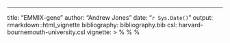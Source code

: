 ---
title: "EMMIX-gene"
author: "Andrew Jones"
date: "`r Sys.Date()`"
output: rmarkdown::html_vignette
bibliography: bibliography.bib
csl: harvard-bournemouth-university.csl
vignette: >
    %\VignetteIndexEntry{EMMIX-gene}
    %\VignetteEngine{knitr::rmarkdown}
    %\VignetteEncoding{UTF-8}
<!-- --- -->
<!-- ```{r,  echo=F} -->
<!-- knitr::opts_chunk$set(fig.width=8, fig.height=6) -->
<!-- ``` -->
<!-- # EMMIX-gene  -->
<!-- The aim of this document is to reproduce the results of the original EMMIX-gene paper (@mclachlan2002mixture) while demonstrating the EMMIX-gene R-package workflow. -->

<!-- ## Data -->
<!-- The original paper analysed two data sets. The Golub Data was a dataset containing the centred and normalised values of the logged expression values of a subset of 3731 genes taken from @golub1999molecular. The Alon data was a dataset containing the centred and normalised values of the logged expression values of a subset of 2000 genes taken from @alon1999broad. The method of subset selection for both datasets follows that of their original papers and is described in @mclachlan2002mixture. -->

<!-- #Setup  -->
<!-- Unfortunately the original data used in the paper was not easily available, however this provides an opportunity to recreate the analysis using Bioconductor tools, which is also the purpose of this package.  -->

<!-- The raw Alon and Golub data are available in the 'colonCA' and 'golubEsets' Bioconductor packages respectively.  -->
<!-- Basic data pre-processing was peformed with vsn @vsn2002 for purpose of these examples: -->


<!-- ```{r, echo=F, cache=TRUE} -->
<!-- library(EMMIXgene) -->
<!-- library(Biobase) -->
<!-- library(vsn) -->
<!-- set.seed(123) -->

<!-- data(colonCA, package = 'colonCA') -->
<!-- alon_data<-(Biobase::exprs(vsn::vsn2(colonCA))) -->

<!-- data(Golub_Merge, package = 'golubEsets') -->
<!-- golub_data<-(Biobase::exprs(vsn::vsn2(Golub_Merge))) -->

<!-- ``` -->

<!-- ## Single Genes -->

<!-- Figures 1 to 3 in  (@mclachlan2002mixture) are reproduced here using the function plot_single_gene(). Due to the limitations with the original data mentioned earlier, the same genes could not be used and the scale is different.  -->
<!-- ```{r, fig.show='hold', cache=T} -->
<!-- plot_single_gene(alon_data,1758, min =4, max=12) -->
<!-- plot_single_gene(alon_data,474,g=3, min =4, max=12) -->
<!-- plot_single_gene(alon_data, 474, g=2, min =4, max=12) -->
<!-- ``` -->


<!-- ## Select Genes -->

<!-- The method of selecting genes isas in section 5.1 in (@mclachlan2002mixture) is performed using the function select_genes(). We find that 431 genes were selected, which compares well to 446 genes in the original analysis. -->

<!-- ```{r, echo=F, cache=TRUE} -->
<!-- alon_sel<-select_genes(alon_data) -->
<!-- n_alon<-sum(alon_sel$selected) -->
<!-- ``` -->

<!-- Ways to work with -->
<!-- broadly similar -->

<!-- ```{r, fig.show='hold', echo=FALSE, results='hide', cache=TRUE, message='hide'} -->
<!-- alon_top_n<-top_genes_cluster_tissues(alon_sel, n_alon, method='mfa', q=6, g=2) -->
<!-- heat_maps(alon_sel$all_genes[alon_top_n$top_genes,], alon_top_n$clustering) -->
<!-- cat(c("C1: ", c(which(alon_top_n$clustering==1)),"\n")) -->
<!-- cat(c("C2: ", c(which(alon_top_n$clustering==0)),"\n")) -->
<!-- ``` -->


<!-- ```{r, fig.show='hold', echo=FALSE, results='hide', cache=TRUE, message='hide'} -->
<!-- alon_top_50<-top_genes_cluster_tissues(alon_sel, 12, method='mfa', q=6, g=2) -->
<!-- heat_maps(alon_sel$all_genes[alon_top_50$top_genes,], alon_top_50$clustering) -->
<!-- cat(c("C1: ", paste(which(alon_top_50$clustering==1)),"\n")) -->
<!-- cat(c("C2: ", paste(which(alon_top_50$clustering==0)),"\n")) -->
<!-- ``` -->


<!-- #5.1.2 -->

<!-- ```{r, echo=F,  cache=TRUE,message='hide'} -->
<!-- groups<-4 -->
<!-- alon_clus_5 <- cluster_genes(alon_sel, groups) -->
<!-- alon_clus_5_t1<-all_cluster_tissues(gen=alon_sel, clusters=alon_clus_5, q=2, G=2) -->
<!-- alon_clus_5_t2<-cluster_tissues(alon_sel, alon_clus_5, method='t') -->
<!-- alon_clus_5_t3<-cluster_tissues(alon_sel, alon_clus_5, method='mfa', q=1, G=2) -->
<!-- cat(c("C1: ", paste(which(alon_clus_5_t1==1)),"\n")) -->
<!-- cat(c("C2: ", paste(which(alon_clus_5_t1==0)),"\n")) -->

<!-- ``` -->


<!-- ```{r, echo=F, fig.show='hold'} -->
<!-- j=1 -->
<!-- plot<-heat_maps(alon_sel$genes[alon_clus_5==j,], alon_clus_5_t3[j,], paste0("Genes from Group G",j)) -->
<!-- print(plot) -->
<!-- cat(c("C1: ", paste(which(alon_clus_5_t3[j,]==1)),"\n")) -->
<!-- cat(c("C2: ", paste(which(alon_clus_5_t3[j,]==0)),"\n")) -->
<!-- ``` -->

<!-- ```{r, echo=F, fig.show='hold'} -->
<!-- j=2 -->
<!-- plot<-heat_maps(alon_sel$genes[alon_clus_5==j,], alon_clus_5_t3[j,], paste0("Genes from Group G",j)) -->
<!-- print(plot) -->
<!-- cat(c("C1: ", paste(which(alon_clus_5_t3[j,]==1)),"\n")) -->
<!-- cat(c("C2: ", paste(which(alon_clus_5_t3[j,]==0)),"\n")) -->
<!-- ``` -->

<!-- ```{r, echo=F, fig.show='hold'} -->
<!-- j=3 -->
<!-- plot<-heat_maps(alon_sel$genes[alon_clus_5==j,], alon_clus_5_t3[j,], paste0("Genes from Group G",j)) -->
<!-- print(plot) -->
<!-- cat(c("C1: ", paste(which(alon_clus_5_t3[j,]==1)),"\n")) -->
<!-- cat(c("C2: ", paste(which(alon_clus_5_t3[j,]==0)),"\n")) -->
<!-- ``` -->


<!-- ```{r, echo=F, fig.show='hold'} -->
<!-- j=4 -->
<!-- plot<-heat_maps(alon_sel$genes[alon_clus_5==j,], alon_clus_5_t3[j,], paste0("Genes from Group G",j)) -->
<!-- print(plot) -->
<!-- cat(c("C1: ", paste(which(alon_clus_5_t3[j,]==1)),"\n")) -->
<!-- cat(c("C2: ", paste(which(alon_clus_5_t3[j,]==0)),"\n")) -->
<!-- ``` -->


<!-- 5.1.3 -->
<!-- ```{r, echo=F,  cache=TRUE, message='hide'} -->
<!-- cat(c("C1: ", paste(which(alon_clus_5_t1==1)),"\n")) -->
<!-- cat(c("C2: ", paste(which(alon_clus_5_t1==0)),"\n")) -->
<!-- ``` -->



<!-- ## Select Genes -->

<!-- In the case of the Golub data the same limitations mentioned earlier mean it is difficult to reproduce the original analysis exactly. This issue has been noted before [here](https://web.stanford.edu/~hastie/CASI_files/DATA/leukemia.html). -->

<!-- 5.2 in in  (@mclachlan2002mixture) -->
<!-- ```{r, cache=TRUE} -->
<!-- golub_sel<-select_genes(golub_data) -->
<!-- ``` -->



<!-- ```{r, echo=F,  cache=TRUE,message='hide'} -->
<!-- groups<-40 -->
<!-- golub_clus_10 <- cluster_genes(golub_sel, groups) -->
<!-- golub_clus_10_t1<-all_cluster_tissues(gen=golub_sel, clusters=golub_clus_10, q=6, G=2) -->

<!-- golub_clus_10_t2<-cluster_tissues(golub_sel, golub_clus_10, method='t') -->
<!-- golub_clus_10_t3<-cluster_tissues(golub_sel, golub_clus_10, method='mfa', q=6) -->
<!-- ``` -->


<!-- ```{r, echo=F, fig.show='hold'} -->
<!-- j=1 -->
<!-- plot<-heat_maps(golub_sel$genes[golub_clus_10==j,], golub_clus_10_t3[j,], paste0("Genes from Group G",j)) -->
<!-- print(plot) -->
<!-- cat(c("C1: ", paste(which(golub_clus_10_t3[j,]==1)),"\n")) -->
<!-- cat(c("C2: ", paste(which(golub_clus_10_t3[j,]==0)),"\n")) -->
<!-- ``` -->

<!-- ```{r, echo=F, fig.show='hold'} -->
<!-- j=2 -->
<!-- plot<-heat_maps(golub_sel$genes[golub_clus_10==j,], golub_clus_10_t3[j,], paste0("Genes from Group G",j)) -->
<!-- print(plot) -->
<!-- cat(c("C1: ", paste(which(golub_clus_10_t3[j,]==1)),"\n")) -->
<!-- cat(c("C2: ", paste(which(golub_clus_10_t3[j,]==0)),"\n")) -->
<!-- ``` -->

<!-- ```{r, echo=F, fig.show='hold'} -->
<!-- j=3 -->
<!-- plot<-heat_maps(golub_sel$genes[golub_clus_10==j,], golub_clus_10_t3[j,], paste0("Genes from Group G",j)) -->
<!-- print(plot) -->
<!-- cat(c("C1: ", paste(which(golub_clus_10_t3[j,]==1)),"\n")) -->
<!-- cat(c("C2: ", paste(which(golub_clus_10_t3[j,]==0)),"\n")) -->
<!-- ``` -->


<!-- ```{r, echo=F,cache=TRUE, message='hide'} -->
<!-- groups<-10 -->
<!-- golub_clus_10 <- cluster_genes(golub_sel, groups) -->
<!-- golub_clus_10_t1<-all_cluster_tissues(gen=golub_sel, clusters=golub_clus_10, q=5, G=2) -->
<!-- golub_clus_10_t2<-cluster_tissues(golub_sel, golub_clus_10, method='t') -->
<!-- golub_clus_10_t3<-all_cluster_tissues(gen=golub_sel, clusters=golub_clus_10, q=3, G=3) -->
<!-- ``` -->


<!-- ```{r, echo=F, fig.show='hold'} -->
<!-- cat(c("C1: ", paste(which(golub_clus_10_t1==1)),"\n")) -->
<!-- cat(c("C2: ", paste(which(golub_clus_10_t1==0)),"\n")) -->
<!-- ``` -->

<!-- ```{r, echo=F, results='hide', fig.show='hold'} -->
<!-- golub_top_50<-top_genes_cluster_tissues(golub_sel, 50, method='mfa', q=8, g=2) -->
<!-- heat_maps(golub_sel$all_genes[golub_top_50$top_genes,], golub_top_50$clustering) -->
<!-- cat(c("C1: ", paste(which(golub_top_50$clustering==0)),"\n")) -->
<!-- cat(c("C2: ", paste(which(golub_top_50$clustering==1)),"\n")) -->

<!-- ``` -->

<!-- ```{r, echo=F, fig.show='hold'} -->
<!-- cat(c("C1: ", paste(which(golub_clus_10_t3==0)),"\n")) -->
<!-- cat(c("C2: ", paste(which(golub_clus_10_t3==1)),"\n")) -->
<!-- cat(c("C3: ", paste(which(golub_clus_10_t3==2)),"\n")) -->
<!-- ``` -->


<!-- # References -->